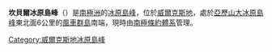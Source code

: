 {{Coord|66|29|S|110|45|E|source:GNIS|display=title}}

'''坎貝爾冰原島峰'''（{{lang-en|Campbell Nunatak}}）是[[南極洲|南極洲]]的[[冰原島峰|冰原島峰]]，位於[[威爾克斯地|威爾克斯地]]，處於[[亞歷山大冰原島峰|亞歷山大冰原島峰]]東北面6公里的[[風車群島|風車群島]]南端，現時由[[南極條約體系|南極條約體系]]管理。

{{DEFAULTSORT:Campbell Nunatak}}
[[Category:威爾克斯地冰原島峰|Category:威爾克斯地冰原島峰]]


{{WilkesLand-geo-stub}}
